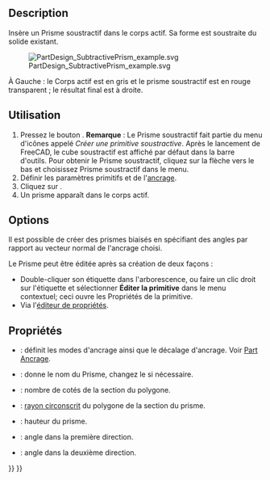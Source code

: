 <languages/>

{{Docnav/fr
|[[PartDesign_SubtractiveTorus/fr|Tore soustractif]]
|[[PartDesign_SubtractiveWedge/fr|Pyramide tronquée soustractive]]
|[[PartDesign_Workbench/fr|Atelier PartDesign]]
|IconL=PartDesign_SubtractiveTorus.svg
|IconR=PartDesign_SubtractiveWedge.svg
|IconC=Workbench_PartDesign.svg
}}

{{GuiCommand/fr
|Name=PartDesign SubtractivePrism
|Name/fr=PartDesign Prisme soustractif
|MenuLocation=PartDesign → Créer une primitive soustractive → Prisme soustractif
|Workbenches=[[PartDesign_Workbench/fr|PartDesign]]
|Version=0.17
|SeeAlso=[[PartDesign_CompPrimitiveSubtractive/fr|PartDesign Primitives soustractives]], [[PartDesign_AdditivePrism/fr|PartDesign Prisme additif]]
}}

==Description==

Insère un Prisme soustractif dans le corps actif. Sa forme est soustraite du solide existant.

[[File:PartDesign_SubtractivePrism_example.svg|none]]

À Gauche : le Corps actif est en gris et le prisme soustractif est en rouge transparent ; le résultat final est à droite.

<span id="Usage"></span>
==Utilisation==

# Pressez le bouton {{Button|[[Image:PartDesign SubtractivePrism.svg|24px]] '''Prisme soustractif'''}}. '''Remarque''' : Le Prisme soustractif fait partie du menu d'icônes appelé ''Créer une  primitive soustractive''. Après le lancement de FreeCAD, le cube soustractif est affiché par défaut dans la barre d'outils. Pour obtenir le Prisme soustractif, cliquez sur la flèche vers le bas et choisissez Prisme soustractif dans le menu.
# Définir les paramètres primitifs et de l'[[Part_EditAttachment/fr|ancrage]].
# Cliquez sur {{Button|OK}}.
# Un prisme apparaît dans le corps actif.

==Options==

Il est possible de créer des prismes biaisés en spécifiant des angles par rapport au vecteur normal de l'ancrage choisi.

Le Prisme peut être éditée après sa création de deux façons :
*Double-cliquer son étiquette dans l'arborescence, ou faire un clic droit sur l'étiquette et sélectionner '''Éditer la primitive''' dans le menu contextuel; ceci ouvre les Propriétés de la primitive.
* Via l'[[Property editor/fr|éditeur de propriétés]].

<span id="Properties"></span>
==Propriétés==

* {{PropertyData|Attachment}} : définit les modes d'ancrage ainsi que le décalage d'ancrage. Voir [[Part_EditAttachment/fr|Part Ancrage]].
* {{PropertyData|Label}} : donne le nom du Prisme, changez le si nécessaire.
* {{PropertyData|Polygon}} : nombre de cotés de la section du polygone.
* {{PropertyData|Circumradius}} : [https://fr.wikipedia.org/wiki/Cercle_circonscrit rayon circonscrit] du polygone de la section du prisme.
* {{PropertyData|Height}} : hauteur du prisme.
* {{PropertyData|First Angle}} : angle dans la première direction.
* {{PropertyData|Second Angle}} : angle dans la deuxième direction.


{{Docnav/fr
|[[PartDesign_SubtractiveTorus/fr|Tore soustractif]]
|[[PartDesign_SubtractiveWedge/fr|Pyramide tronquée soustractive]]
|[[PartDesign_Workbench/fr|Atelier PartDesign]]
|IconL=PartDesign_SubtractiveTorus.svg
|IconR=PartDesign_SubtractiveWedge.svg
|IconC=Workbench_PartDesign.svg
}}

{{PartDesign_Tools_navi{{#translation:}}}}
{{Userdocnavi{{#translation:}}}}